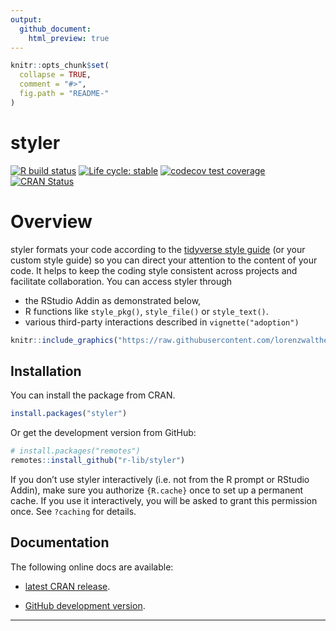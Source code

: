 ```yaml
---
output:
  github_document:
    html_preview: true
---
```


<!-- README.md is generated from README.Rmd. Please edit that file -->

```r
knitr::opts_chunk$set(
  collapse = TRUE,
  comment = "#>",
  fig.path = "README-"
)
```

# styler

<!-- badges: start -->
[![R build status](https://github.com/r-lib/styler/workflows/R-CMD-check/badge.svg)](https://github.com/r-lib/styler/actions)
[![Life cycle: stable](https://img.shields.io/badge/lifecycle-stable-brightgreen.svg)](https://www.tidyverse.org/lifecycle/#stable)
[![codecov test coverage](https://codecov.io/gh/r-lib/styler/branch/master/graph/badge.svg)](https://codecov.io/gh/r-lib/styler)
[![CRAN Status](https://www.r-pkg.org/badges/version/styler)](https://cran.r-project.org/package=styler)
<!-- badges: end -->

# Overview 

styler formats your code according to the 
[tidyverse style guide](https://style.tidyverse.org) (or your custom style guide)
so you can direct your attention to the content of your code. It helps to 
keep the coding style consistent across projects and facilitate collaboration. 
You can access styler through 

* the RStudio Addin as demonstrated below,
* R functions like `style_pkg()`, `style_file()` or `style_text()`.
* various third-party interactions described in `vignette("adoption")`


```r
knitr::include_graphics("https://raw.githubusercontent.com/lorenzwalthert/some_raw_data/master/styler_0.1.gif")
```


## Installation

You can install the package from CRAN.

```r
install.packages("styler")
```

Or get the development version from GitHub:

```r
# install.packages("remotes")
remotes::install_github("r-lib/styler")
```

If you don't use styler interactively (i.e. not from the R prompt or RStudio
Addin), make sure you authorize `{R.cache}` once to set up a permanent cache. If
you use it interactively, you will be asked to grant this permission once. See
`?caching` for details.


## Documentation

The following online docs are available:

- [latest CRAN release](https://styler.r-lib.org).

- [GitHub development version](https://styler.r-lib.org/dev).

*** 
